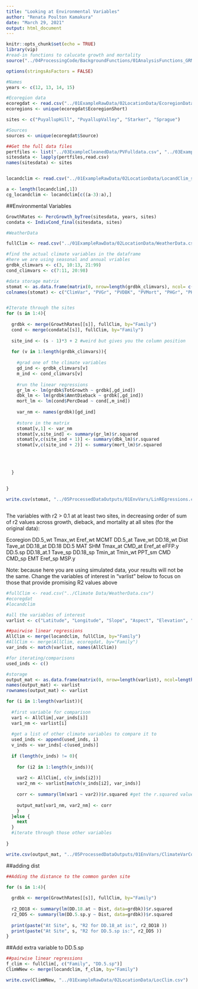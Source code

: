```yaml
---
title: "Looking at Environmental Variables"
author: "Renata Poulton Kamakura"
date: "March 29, 2021"
output: html_document
---
```


```r
knitr::opts_chunk$set(echo = TRUE)
library(vip)
#read-in functions to calucate growth and mortality
source("../04ProcessingCode/BackgroundFunctions/01AnalysisFunctions_GRMort.R")

options(stringsAsFactors = FALSE)

#Names
years <- c(12, 13, 14, 15)

#Ecoregion data
ecoregdat <- read.csv("../01ExampleRawData/02LocationData/EcoregionData.csv")
ecoregions <- unique(ecoregdat$EcoregionShort)

sites <- c("PuyallupHill", "PuyallupValley", "Starker", "Sprague")

#Sources
sources <- unique(ecoregdat$Source)

##Get the full data files
pertfiles <- list("../03ExampleCleanedData/PVFulldata.csv", "../03ExampleCleanedData/PHFulldata.csv",  "../03ExampleCleanedData/SFFulldata.csv", "../03ExampleCleanedData/SOFulldata.csv")
sitesdata <- lapply(pertfiles,read.csv)
names(sitesdata) <- sites


locandclim <- read.csv("../01ExampleRawData/02LocationData/LocandClim_sa.csv")

a <- length(locandclim[,1])
cg_locandclim <- locandclim[c((a-3):a),]

```

##Environmental Variables

```r
GrowthRates <- PercGrowth_byTree(sitesdata, years, sites) 
condata <- IndivCond_final(sitesdata, sites)

#WeatherData

fullClim <- read.csv("../01ExampleRawData/02LocationData/WeatherData.csv")

#find the actual climate variables in the dataframe
#here we are using seasonal and annual vriables
grdbk_climvars <- c(3, 10:13, 21:99)
cond_climvars <- c(7:11, 20:98)

#data storage matrix
stomat <- as.data.frame(matrix(0, nrow=length(grdbk_climvars), ncol= c(3*4 + 1)))
colnames(stomat) <- c("ClimVar", "PVGr", "PVDBK", "PVMort", "PHGr", "PHDBK", "PHMort", "SFGr", "SFDBK", "SFMort", "SOGr", "SODBK", "SOMort")


#Iterate through the sites
for (s in 1:4){
  
  grdbk <- merge(GrowthRates[[s]], fullClim, by="Family")
  cond <- merge(condata[[s]], fullClim, by="Family")
  
  site_ind <- (s - 1)*3 + 2 #weird but gives you the column position
  
  for (v in 1:length(grdbk_climvars)){
    
    #grad one of the climate variables
    gd_ind <- grdbk_climvars[v]
    m_ind <- cond_climvars[v]
    
    #run the linear regressions
    gr_lm <- lm(grdbk$TotGrowth ~ grdbk[,gd_ind])
    dbk_lm <- lm(grdbk$AmntDieback ~ grdbk[,gd_ind])
    mort_lm <- lm(cond$PercDead ~ cond[,m_ind])
    
    var_nm <- names(grdbk)[gd_ind]
    
    #store in the matrix
    stomat[v,1] <- var_nm
    stomat[v,site_ind] <- summary(gr_lm)$r.squared
    stomat[v,c(site_ind + 1)] <- summary(dbk_lm)$r.squared
    stomat[v,c(site_ind + 2)] <- summary(mort_lm)$r.squared
    
    
    
    
  }
  
  
}

write.csv(stomat, "../05ProcessedDataOutputs/01EnvVars/LinREgressions.csv")



```

The variables with r2 > 0.1 at at least two sites, in decreasing order of sum of r2 values across
growth, dieback, and mortality at all sites (for the original data):

Ecoregion
DD.5_wt
Tmax_wt
Eref_wt
MCMT
DD.5_at
Tave_wt
DD.18_wt
Dist
Tave_at
DD.18_at
DD.18
DD.5
MAT
SHM
Tmax_at
CMD_at
Eref_at
eFFP.y
DD.5.sp
DD.18_at.1
Tave_sp
DD.18_sp
Tmin_at
Tmin_wt
PPT_sm
CMD
CMD_sp
EMT
Eref_sp
MSP.y


Note: because here you are using simulated data, your results will not be the same. 
Change the variables of interest in "varlist" below to focus on those that provide
promising R2 values above



```r
#fullClim <- read.csv("../Climate Data/WeatherData.csv")
#ecoregdat
#locandclim

#all the variables of interest
varlist <- c("Latitude", "Longitude", "Slope", "Aspect", "Elevation", "DD.5.wt", "Tmax.wt", "Eref.wt", "MCMT", "DD.5.at", "Tave.wt", "DD.18.wt", "Tave.at", "DD.18.at", "DD.18", "DD.5", "MAT", "SHM", "Tmax.at", "CMD.at", "Eref.at", "eFFP.y", "DD.5.sp", "DD.18.at.1", "Tave.sp", "DD.18.sp", "Tmin.at", "Tmin.wt", "PPT.sm", "CMD", "CMD.sp", "EMT", "Eref.sp", "MSP.y", "bFFP.x")

##pairwise linear regressions
AllClim <- merge(locandclim, fullClim, by="Family")
#AllClim <- merge(AllClim, ecoregdat, by="Family")
var_inds <- match(varlist, names(AllClim))

#for iterating/comparisons
used_inds <- c()

#storage
output_mat <- as.data.frame(matrix(0, nrow=length(varlist), ncol=length(varlist)))
names(output_mat) <- varlist
rownames(output_mat) <- varlist

for (i in 1:length(varlist)){
  
  #first variable for comparison
  var1 <- AllClim[,var_inds[i]]
  var1_nm <- varlist[i]
  
  #get a list of other climate variables to compare it to
  used_inds <- append(used_inds, i)
  v_inds <- var_inds[-c(used_inds)]
  
  if (length(v_inds) != 0){
    
    for (i2 in 1:length(v_inds)){
    
    var2 <- AllClim[, c(v_inds[i2])]
    var2_nm <- varlist[match(v_inds[i2], var_inds)]
    
    corr <- summary(lm(var1 ~ var2))$r.squared #get the r.squared value
    
    output_mat[var1_nm, var2_nm] <- corr
    } 
  }else {
    next
  }
  #iterate through those other variables
  
}

write.csv(output_mat, "../05ProcessedDataOutputs/01EnvVars/ClimateVarCorrelations.csv")


```

##adding dist

```r
##Adding the distance to the common garden site

for (s in 1:4){
  
  grdbk <- merge(GrowthRates[[s]], fullClim, by="Family")
  
  r2_DD18 <- summary(lm(DD.18.at ~ Dist, data=grdbk))$r.squared
  r2_DD5 <- summary(lm(DD.5.sp.y ~ Dist, data=grdbk))$r.squared
  
  print(paste("At Site", s, "R2 for DD.18_at is:", r2_DD18 ))
  print(paste("At Site", s, "R2 for DD.5.sp is:", r2_DD5 ))
}

```

##Add extra variable to DD.5.sp

```r
##pairwise linear regressions
f_clim <- fullClim[, c("Family", "DD.5.sp")]
ClimWNew <- merge(locandclim, f_clim, by="Family")

write.csv(ClimWNew, "../01ExampleRawData/02LocationData/LocClim.csv")

```
